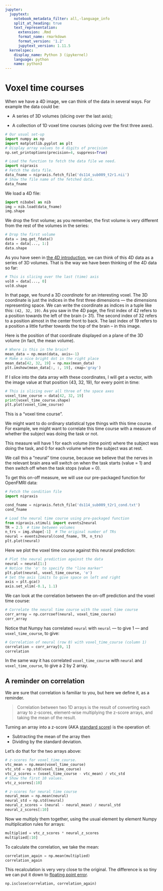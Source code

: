 ```yaml
---
jupyter:
  jupytext:
    notebook_metadata_filter: all,-language_info
    split_at_heading: true
    text_representation:
      extension: .Rmd
      format_name: rmarkdown
      format_version: '1.2'
      jupytext_version: 1.11.5
  kernelspec:
    display_name: Python 3 (ipykernel)
    language: python
    name: python3
---
```


# Voxel time courses

When we have a 4D image, we can think of the data in several ways.  For
example the data could be:

* A series of 3D volumes (slicing over the last axis);

* A collection of 1D voxel time courses (slicing over the first three axes).

```python
# Our usual set-up
import numpy as np
import matplotlib.pyplot as plt
# Display array values to 4 digits of precision
np.set_printoptions(precision=4, suppress=True)
```

```python
# Load the function to fetch the data file we need.
import nipraxis
# Fetch the data file.
data_fname = nipraxis.fetch_file('ds114_sub009_t2r1.nii')
# Show the file name of the fetched data.
data_fname
```

We load a 4D file:

```python
import nibabel as nib
img = nib.load(data_fname)
img.shape
```

We drop the first volume; as you remember, the first volume is very different
from the rest of the volumes in the series:

```python
# Drop the first volume
data = img.get_fdata()
data = data[..., 1:]
data.shape
```

As you have seen in [the 4D introduction](intro_to_4d.Rmd), we can think of
this 4D data as a series of 3D volumes.  That is the way we have been thinking
of the 4D data so far:

```python
# This is slicing over the last (time) axis
vol0 = data[..., 0]
vol0.shape
```

In that page, we found a 3D *coordinate* for an interesting voxel. The 3D coordinate is just the indices in the first three dimensions — the dimensions representing space.  We can write the coordinate as indices in a tuple like
this: `(42, 32, 19)`.  As you saw in the 4D page, the first index of 42 refers
to a position towards the left of the brain (> 31).  The second index of 32
refers to a position almost in the center front to back.  The last index of 19
refers to a position a little further towards the top of the brain – in this
image.

Here is the position of that coordinate displayed on a plane of the 3D volume (in fact, the mean volume).

```python
# Where is this in the brain?
mean_data = np.mean(data, axis=-1)
# Make a nice bright dot in the right place
mean_data[42, 32, 19] = np.max(mean_data)
plt.imshow(mean_data[:, :, 19], cmap='gray')
```

If I slice into the data array with these coordinates, I will get a vector,
with the image value at that position (43, 32, 19), for every point in time:

```python
# This is slicing over all three of the space axes
voxel_time_course = data[42, 32, 19]
print(voxel_time_course.shape)
plt.plot(voxel_time_course)
```

This is a “voxel time course”.

We might want to do ordinary statistical type things with this time course. For
example, we might want to correlate this time course with a measure of whether
the subject was doing the task or not.

This measure will have 1 for each volume (time point) where the subject was
doing the task, and 0 for each volume where the subject was at rest.

We call this a “neural” time course, because we believe that the nerves in the
relevant brain area will switch on when the task starts (value = 1) and then
switch off when the task stops (value = 0).

To get this on-off measure, we will use our pre-packaged function for OpenFMRI
data:

```python
# Fetch the condition file
import nipraxis

cond_fname = nipraxis.fetch_file('ds114_sub009_t2r1_cond.txt')
cond_fname
```

```python
# Load the neural time course using pre-packaged function
from nipraxis.stimuli import events2neural
TR = 2.5  # time between volumes
n_trs = img.shape[-1]  # The original number of TRs
neural = events2neural(cond_fname, TR, n_trs)
plt.plot(neural)
```

Here we plot the voxel time course against this neural prediction:

```python
# Plot the neural prediction against the data
neural = neural[1:]
# Notice the 'o' to specify the "line marker"
plt.plot(neural, voxel_time_course, 'o')
# Set the axis limits to give space on left and right
axis = plt.gca()
axis.set_xlim(-0.1, 1.1)
```

We can look at the correlation between the on-off prediction and the voxel
time course:

```python
# Correlate the neural time course with the voxel time course
corr_array = np.corrcoef(neural, voxel_time_course)
corr_array
```

Notice that Numpy has correlated `neural` with `neural` — to give 1 — and `voxel_time_course`, to give:

```python
# Correlation of neural (row 0) with voxel_time_course (column 1)
correlation = corr_array[0, 1]
correlation
```

In the same way it has correlated `voxel_time_course` with `neural` and `voxel_time_course`, to give a 2 by 2 array.


## A reminder on correlation


We are sure that correlation is familiar to you, but here we define it, as a reminder.

> Correlation between two 1D arrays is the result of converting each array to
> z-scores, element-wise multiplying the z-score arrays, and taking the mean of
> the result.

Turning an array into a z-score (AKA [standard
score](https://en.wikipedia.org/wiki/Standard_score)) is the operation of:

* Subtracting the mean of the array then
* Dividing by the standard deviation.

Let's do that for the two arrays above:

```python
# z-scores for voxel_time_course.
vtc_mean = np.mean(voxel_time_course)
vtc_std = np.std(voxel_time_course)
vtc_z_scores = (voxel_time_course - vtc_mean) / vtc_std
# Show the first 10 values.
vtc_z_scores[:10]
```

```python
# z-scores for neural time course
neural_mean = np.mean(neural)
neural_std = np.std(neural)
neural_z_scores = (neural - neural_mean) / neural_std
neural_z_scores[:10]
```

Now we multiply them together, using the usual element by element Numpy multiplication rules for arrays:

```python
multiplied = vtc_z_scores * neural_z_scores
multiplied[:10]
```

To calculate the correlation, we take the mean:

```python
correlation_again = np.mean(multiplied)
correlation_again
```

This recalculation is very very close to the original.  The difference is so
tiny we can put it down to [floating point
error](https://matthew-brett.github.io/teaching/floating_error.html).

```python
np.isclose(correlation, correlation_again)
```
